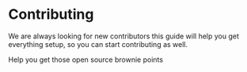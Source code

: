 # Contributing

We are always looking for new contributors this guide will help
you get everything setup, so you can start contributing as well.

Help you get those open source brownie points
